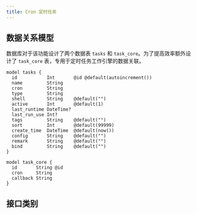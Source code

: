 ```yaml
---
title: Cron 定时任务
---
```


## 数据关系模型

数据库对于该功能设计了两个数据表 `tasks` 和 `task_core`。为了提高效率额外设计了 `task_core` 表，专用于定时任务工作引擎的数据关联。

```prisma
model tasks {
  id           Int       @id @default(autoincrement())
  name         String
  cron         String
  type         String
  shell        String    @default("")
  active       Int       @default(1)
  last_runtime DateTime?
  last_run_use Int?
  tags         String    @default("")
  sort         Int       @default(99999)
  create_time  DateTime  @default(now())
  config       String    @default("")
  remark       String    @default("")
  bind         String    @default("")
}

model task_core {
  id       String @id
  cron     String
  callback String
}
```

## 接口类别


<DocCardList />